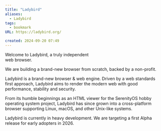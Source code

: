 ```yaml
---
title: "Ladybird"
aliases:
  - Ladybird
tags:
  - bookmark
URL: https://ladybird.org/

created: 2024-09-20 07:49
---
```




Welcome to Ladybird,
a truly independent  
web browser.

We are building a brand-new browser from scratch, backed by a non-profit.

Ladybird is a brand-new browser & web engine. Driven by a web standards first approach, Ladybird aims to render the modern web with good performance, stability and security.

From its humble beginnings as an HTML viewer for the SerenityOS hobby operating system project, Ladybird has since grown into a cross-platform browser supporting Linux, macOS, and other Unix-like systems.

Ladybird is currently in heavy development. We are targeting a first Alpha release for early adopters in 2026.